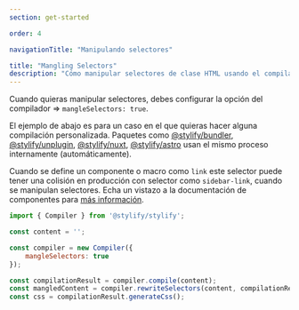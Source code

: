 ```yaml
---
section: get-started

order: 4

navigationTitle: "Manipulando selectores"

title: "Mangling Selectors"
description: "Cómo manipular selectores de clase HTML usando el compilador CSS de Stylify"
---
```


Cuando quieras manipular selectores, debes configurar la opción del compilador => `mangleSelectors: true`.

El ejemplo de abajo es para un caso en el que quieras hacer alguna compilación personalizada.
Paquetes como [@stylify/bundler](/es/docs/bundler), [@stylify/unplugin](/es/docs/unplugin), [@stylify/nuxt](/es/docs/nuxt), [@stylify/astro](/es/docs/astro) usan el mismo proceso internamente (automáticamente).

<Note>Cuando se define un componente o macro como <code>link</code> este selector puede tener una colisión en producción con selector como <code>sidebar-link</code>, cuando se manipulan selectores. Echa un vistazo a la documentación de componentes para [más información](/es/docs/stylify/compiler#components).</Note>

```javascript
import { Compiler } from '@stylify/stylify';

const content = '';

const compiler = new Compiler({
	mangleSelectors: true
});

const compilationResult = compiler.compile(content);
const mangledContent = compiler.rewriteSelectors(content, compilationResult);
const css = compilationResult.generateCss();
```
